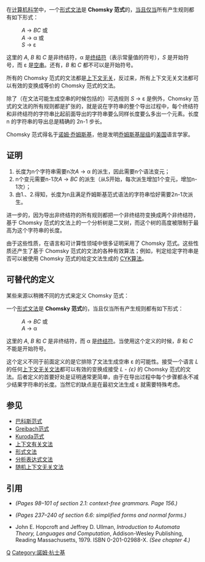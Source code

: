 在[[计算机科学|计算机科学]]中，一个[[形式文法|形式文法]]是 '''Chomsky 范式'''的，[[当且仅当|当且仅当]]所有产生规则都有如下形式：
:''A'' → ''BC'' 或
:''A'' → α 或
:''S'' → ε

这里的 ''A'', ''B'' 和 ''C'' 是非终结符，α 是[[终结符|终结符]]（表示常量值的符号），''S'' 是开始符号，而 ε 是[[空字元串|空串]]。还有，''B'' 和 ''C'' 都不可以是开始符号。

所有的 Chomsky 范式的文法都是[[上下文无关文法|上下文无关]]，反过来，所有上下文无关文法都可以有效的变换成等价的 Chomsky 范式的文法。

除了（在文法可能生成空串的时候包括的）可选规则 ''S'' → ε 是例外，Chomsky 范式的文法的所有规则都是扩张的，就是说在字符串的整个导出过程中，每个终结符和非终结符的字符串比起前面导出的字符串要么同样长度要么多出一个元素。长度 n 的字符串的导出总是精确的 2n-1 步长。

Chomsky 范式得名于[[诺姆·乔姆斯基|诺姆·乔姆斯基]]，他是发明[[乔姆斯基谱系|乔姆斯基层级]]的[[美国|美国]]语言学家。

==证明==

# 长度为n个字符串需要n次''A'' → α 的派生，因此需要n个语法变元；
# n个变元需要n-1次''A'' → ''BC'' 的派生（从S开始，每次派生增加1个变元，增加n-1次）；
# 由1.、2.得知，长度为n且满足乔姆斯基范式语法的字符串恰好需要2n-1次派生。

进一步的，因为导出非终结符的所有规则都把一个非终结符变换成两个非终结符，基于 Chomsky 范式的文法上的一个分析树是二叉树，而这个树的高度被限制于最高为这个字符串的长度。

由于这些性质，在语言和可计算性领域中很多证明采用了 Chomsky 范式。这些性质还产生了基于 Chomsky 范式的文法的各种有效算法；例如，判定给定字符串是否可以被使用 Chomsky 范式的给定文法生成的 [[CYK算法|CYK算法]]。

==可替代的定义==

某些来源以稍微不同的方式来定义 Chomsky 范式：

一个[[形式文法|形式文法]]是 '''Chomsky 范式'''的，当且仅当所有产生规则都有如下形式：
:''A'' → ''BC'' 或
:''A'' → α

这里的 ''A'', ''B'' 和 ''C'' 是非终结符，而 α 是[[终结符|终结符]]。当使用这个定义的时候，''B'' 和 ''C'' 不能是开始符号。

这个定义不同于前面定义的是它排除了文法生成空串 ε 的可能性。接受一个语言 ''L'' 的任何[[上下文无关文法|上下文无关文法]]都可以有效的变换成接受 ''L - {ε}'' 的 Chomsky 范式的文法。后者定义的首要好处是证明通常更简单，由于在导出过程中每个步骤都永不减少结果字符串的长度。当然它的缺点是在最初文法生成 ε 就需要特殊考虑。

==参见==
* [[巴科斯范式|巴科斯范式]]
* [[Greibach标准式|Greibach范式]]
* [[Kuroda范式|Kuroda范式]]
* [[上下文有关文法|上下文有关文法]]
* [[形式文法|形式文法]]
* [[分析表达式文法|分析表达式文法]]
* [[随机上下文无关文法|随机上下文无关文法]]

== 引用 ==
* {{cite book
 | authorlink = Michael Sipser
 | author = Michael Sipser
 | year = 1997
 | title = Introduction to the Theory of Computation 
 | url = https://archive.org/details/introductiontoth00sips
 | publisher = PWS Publishing
 | id = ISBN 0-534-94728-X
 }} ''(Pages 98–101 of section 2.1: context-free grammars. Page 156.)''

* {{cite book
 | authorlink = John Martin
 | author = John Martin
 | year = 2003
 | title = Introduction to Languages and the Theory of Computation 
 | url = https://archive.org/details/introductiontola0000mart
 | publisher = McGraw Hill
 | id = ISBN 0-07-232200-4
 }} ''(Pages 237–240 of section 6.6: simplified forms and normal forms.)''

* John E. Hopcroft and Jeffrey D. Ullman, ''Introduction to Automata Theory, Languages and Computation'', Addison-Wesley Publishing, Reading Massachusetts, 1979. ISBN 0-201-02988-X. ''(See chapter 4.)''

[[Category:形式语言|Q]]
[[Category:諾姆·杭士基|Category:諾姆·杭士基]]